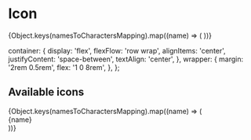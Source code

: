

<Meta title='Misc/Icon' />

# Icon

<Story name='Default'>
  <Box color='default'>
    {Object.keys(namesToCharactersMapping).map((name) => (
      <Icon key={name} name={name} size='x40' />
    ))}
  </Box>
</Story>

<ArgsTable of={Icon} />

  container: {
    display: 'flex',
    flexFlow: 'row wrap',
    alignItems: 'center',
    justifyContent: 'space-between',
    textAlign: 'center',
  },
  wrapper: {
    margin: '2rem 0.5rem',
    flex: '1 0 8rem',
  },
};

## Available icons

<div style={styles.container}>
  {Object.keys(namesToCharactersMapping).map((name) => (
    <div key={name} style={styles.wrapper}>
      <Box>
        <Icon name={name} size='x40' />
      </Box>
      <Box color='hint'>{name}</Box>
    </div>
  ))}
</div>
